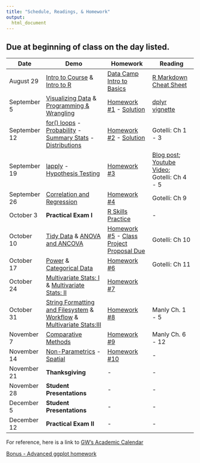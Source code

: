 ```yaml
---
title: "Schedule, Readings, & Homework" 
output: 
  html_document
---
```

 
## Due at beginning of class on the day listed. 


| Date  | Demo | Homework  | Reading |
| --------- | -------------------------  | ------------------ | ------------------ |
| August 29     | [Intro to Course](presentations/intro2course/intro2course.html) & [Intro to R](presentations/intro2R/intro2R.html)     | [Data Camp Intro to Basics](https://www.datacamp.com/courses/free-introduction-to-r) | [R Markdown Cheat Sheet](readings_pdf/rmarkdown-cheatsheet.pdf) |
| September 5   | [Visualizing Data](presentations_streamlined/visualization/visualization.html) & [Programming & Wrangling](presentations_streamlined/programming-wrangling/programming-wrangling.html) | [Homework #1](homework_assignment_1.html) - [Solution](homework_solutions/HW_1_solution.html) | [dplyr vignette](https://cran.r-project.org/web/packages/dplyr/vignettes/dplyr.html) |
| September 12  |  [for() loops](presentations_streamlined/for-loops/for-loops.html) - [Probability](presentations_streamlined/probability/probability.html) - [Summary Stats](presentations_streamlined/summary_stats/summary_stats.html)  - [Distributions](presentations_streamlined/distributions/distributions.html)  |  [Homework #2](homework_assignment_2.html) - [Solution](homework_solutions/HW_2_solution.html)| Gotelli: Ch 1 - 3 | - |
| September 19  |  [lapply](presentations/lapply/lapply.html) - [Hypothesis Testing](presentations/hypothesis_testing/hypothesis_testing.html) | [Homework #3](homework_assignment_3.html) | [Blog post](https://oikosjournal.wordpress.com/2011/10/11/frequentist-vs-bayesian-statistics-resources-to-help-you-choose/); [Youtube Video](https://youtu.be/42QuXLucH3Q); Gotelli: Ch 4 - 5 | - | 
| September 26  | [Correlation and Regression](presentations/regression/regression.html) | [Homework #4]() | Gotelli: Ch 9  | 
| October 3     | **Practical Exam I** | [R Skills Practice](R_Skills_Practice1.html) | - | - |
| October 10    | [Tidy Data](presentations/tidyR/tidyR.html) & [ANOVA and ANCOVA](presentations/ANOVA/ANOVA.html) |  [Homework #5]() - [Class Project Proposal Due](project_proposal_questions.html) | Gotelli: Ch 10  |
| October 17    | [Power](presentations/power_analysis/power_analysis.html) & [Categorical Data](presentations/categorical_data/categorical_data.html) | [Homework #6]() | Gotelli: Ch 11 | - |
| October 24    | [Multivariate Stats: I](presentations/Multivariate_I/Multivariate_I.html) & [Multivariate Stats: II](presentations/Multivariate_II/Multivariate_II.html) | [Homework #7]()  |   |
| October 31    | [String Formatting and Filesystem](presentations/String_Formatting_Filesystem/String_Formatting_Filesystem.html) & [Workflow](presentations/workflow/workflow.html) & [Multivariate Stats:III](presentations/Multivariate_III/Multivariate_III.html) | [Homework #8]() | Manly Ch. 1 - 5  |
| November 7    | [Comparative Methods](presentations/comparative_methods/comparative_methods.html)  | [Homework #9]()  | Manly Ch. 6 - 12 | 
| November 14   | [Non-Parametrics](presentations/nonparametrics/nonparametrics) - [Spatial](presentations/spatial/spatial.html)  | [Homework #10]() | - | - | 
| November	21  | **Thanksgiving** |  -| - | - |
| November 28   | **Student Presentations** | - | - |
| December 5    | **Student Presentations** | - | - |
| December 12   | **Practical Exam II** | - | - | - |

For reference, here is a link to [GW's Academic Calendar](https://www.gwu.edu/academic-calendar)

[Bonus - Advanced ggplot homework](advanced_ggplot_homework.html)
